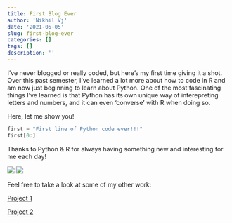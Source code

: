 ```yaml
---
title: First Blog Ever
author: 'Nikhil Vj'
date: '2021-05-05'
slug: first-blog-ever
categories: []
tags: []
description: ''
---
```

I've never blogged or really coded, but here's my first time giving it a shot. Over this past semester, I've learned a lot more about how to code in R and am now just beginning to learn about Python. One of the most fascinating things I've learned is that Python has its own unique way of interepreting letters and numbers, and it can even 'converse' with R when doing so. 

Here, let me show you!

```python
first = "First line of Python code ever!!!"
first[0:]
```
Thanks to Python & R for always having something new and interesting for me each day!

![](https://upload.wikimedia.org/wikipedia/commons/c/c3/Python-logo-notext.svg)
![](https://www.rstudio.com/wp-content/uploads/2018/10/RStudio-Logo-Flat.png)

Feel free to take a look at some of my other work:

[Project 1](/project/project1/)

[Project 2](/project/project2/)